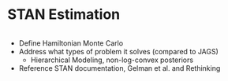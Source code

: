 # STAN Estimation
```

```

 - Define Hamiltonian Monte Carlo
 - Address what types of problem it solves (compared to JAGS)
 	- Hierarchical Modeling, non-log-convex posteriors
 - Reference STAN documentation, Gelman et al. and Rethinking